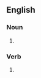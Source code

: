 ==English==

===Noun===
{{head|en|noun form}}

# {{plural of|housemaid|lang=en}}

===Verb===
{{head|en|verb form}}

# {{en-third-person singular of|housemaid}}